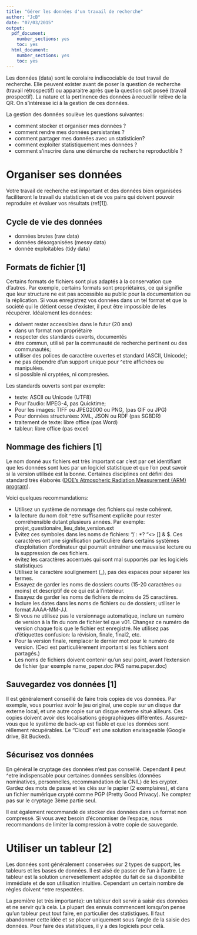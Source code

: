 ```yaml
---
title: "Gérer les données d'un travail de recherche"
author: "JcB"
date: "07/03/2015"
output:
  pdf_document:
    number_sections: yes
    toc: yes
  html_document:
    number_sections: yes
    toc: yes
---
```


Les données (data) sont le corolaire indiscociable de tout travail de recherche. Elle peuvent exister avant de poser la question de recherche (travail rétrospectif) ou apparaitre après que la question soit poseé (travail prospectif). La nature et la pertinence des données à recueillir relève de la QR. On s'intéresse ici à la gestion de ces données.

La gestion des données soulève les questions suivantes:

- comment stocker et organiser mes données ?
- comment rendre mes données persistantes ?
- comment partager mes données avec un statisticien?
- comment exploiter statistiquement mes données ?
- comment s'inscrire dans une démarche de recherche reproductible ?

Organiser ses données
=====================

Votre travail de recherche est important et des données bien organisées faciliteront le travail du statisticien et de vos pairs qui doivent pouvoir reproduire et évaluer vos résultats (ref[1]). 

Cycle de vie des données
------------------------
- données brutes (raw data)
- données désorganisées (messy data)
- donnée exploitables (tidy data)

Formats de fichier [1]
-------------------
Certains formats de fichiers sont plus adaptés à la conservation que d'autres. Par exemple, certains formats sont propriétaires, ce qui signifie que leur structure ne est pas accessible au public pour la documentation ou la réplication. Si vous enregistrez vos données dans un tel format et que la société qui le détient cesse d'exister, il peut être impossible de les récupérer. 
Idéalement les données:

- doivent rester accessibles dans le futur (20 ans)
- dans un format non propriétaire
- respecter des standards ouverts, documentés
- être commun, utilisé par la communauté de recherche pertinent ou des communautés;
- utiliser des polices de caractère ouvertes et standard (ASCII, Unicode);
- ne pas dépendre d'un support unique pour ^etre affichées ou manipulées.
- si possible ni cryptées, ni compresées.

Les standards ouverts sont par exemple:

- texte: ASCII ou Unicode (UTF8)
- Pour l'audio: MPEG-4, pas Quicktime;
- Pour les images: TIFF ou JPEG2000 ou PNG, (pas GIF ou JPG)
- Pour données structurées: XML, JSON ou RDF (pas SGBDR)
- traitement de texte: libre office (pas Word)
- tableur: libre office (pas excel)

Nommage des fichiers [1]
------------------------
Le nom donné aux fichiers est très important car c'est par cet identifiant que les données sont lues par un logiciel statistique et que l'on peut savoir si la version utilisée est la bonne. Certaines disciplines ont défini des standard très élaborés ([DOE’s Atmospheric Radiation Measurement (ARM) program](http://www.arm.gov/data/docs/plan)).

Voici quelques recommandations:

- Utilisez un système de nommage des fichiers qui reste cohérent.
- la lecture du nom doit ^etre suffisament explicite pour rester comréhensible dutant plusieurs années. Par exemple: projet_questionaire_lieu_date_version.ext
- Évitez ces symboles dans les noms de fichiers: "/ \: *? "<> [] & $. Ces caractères ont une signification particulière dans certains
systèmes d'exploitation d'ordinateur qui pourrait entraîner une mauvaise lecture ou la suppression de ces fichiers.
- évitez les caractères accentués qui sont mal supportés par les logiciels statistiques
- Utilisez le caractère soulignement (_), pas des espaces pour séparer les termes.
- Essayez de garder les noms de dossiers courts (15-20 caractères ou moins) et descriptif de ce qui est à l'intérieur.
- Essayez de garder les noms de fichiers de moins de 25 caractères.
- Inclure les dates dans les noms de fichiers ou de dossiers; utiliser le format AAAA-MM-JJ.
- Si vous ne utilisez pas le versionnage automatique, inclure un numéro de version à la fin du nom de fichier tel que v01. Changez ce numéro de version chaque fois que le fichier est enregistré. Ne utilisez pas d'étiquettes confusion: la révision, finale, final2, etc.
- Pour la version finale, remplacer le dernier mot pour le numéro de version. (Ceci est particulièrement important si les fichiers sont partagés.)
- Les noms de fichiers doivent contenir qu'un seul point, avant l'extension de fichier (par exemple name_paper.doc PAS name.paper.doc)

Sauvegardez vos données [1]
-----------------------

Il est généralement conseillé de faire trois copies de vos données. Par exemple, vous pourriez avoir le jeu original, une copie sur un disque dur externe local, et une autre copie sur un disque externe situé ailleurs. Ces copies doivent avoir des localisations géographiques différentes. Assurez-vous que le système de back-up est fiable et que les données sont réllement récupérables. Le "Cloud" est une solution envisageable (Google drive, Bit Bucked).

Sécurisez vos données
---------------------
En général le cryptage des données n'est pas conseillé. Cependant il peut ^etre indispensable pour certaines données sensibles (données nominatives, personnelles, recommandation de la CNIL) de les crypter. Gardez des mots de passe et les clés sur le papier (2 exemplaires), et dans un fichier numérique crypté comme PGP (Pretty Good Privacy).
     Ne comptez pas sur le cryptage 3ème partie seul.

Il est également recommandé de stocker des données dans un format non compressé. Si vous avez besoin d'économiser de l'espace, nous recommandons de limiter la compression à votre copie de sauvegarde.


Utiliser un tableur [2]
===================
    
Les données sont généralement conservées sur 2 types de support, les tableurs et les bases de données. Il est aisé de passer de l'un à l'autre. Le tableur est la solution unervesellement adoptée du fait de sa disponibilité immédiate et de son utilisation intuitive. Cependant un certain nombre de règles doivent ^etre respectées.

La première (et très importante): un tableur doit servir à saisir des données et ne servir qu'à cela. La plupart des ennuis commencent lorsqu'on pense qu'un tableur peut tout faire, en particulier des statistiques. Il faut abandonner cette idée et se placer uniquement sous l'angle de la saisie des données. Pour faire des statistiques, il y a des logiciels pour celà.

